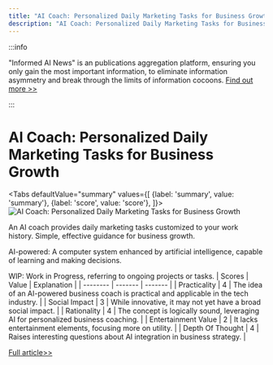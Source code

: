 ```yaml
---
title: "AI Coach: Personalized Daily Marketing Tasks for Business Growth"
description: "AI Coach: Personalized Daily Marketing Tasks for Business Growth"
---
```



:::info

"Informed AI News" is an publications aggregation platform, ensuring you only gain the most important information, to eliminate information asymmetry and break through the limits of information cocoons.  [Find out more >>](/docs/guides)

:::

# AI Coach: Personalized Daily Marketing Tasks for Business Growth


<Tabs
	defaultValue="summary"
	values={[
	{label: 'summary', value: 'summary'},
	{label: 'score', value: 'score'},
]}>
<TabItem value="summary">
<img
  src="https://image.informedainews.com/2024/06/08/To-8Ks-1717825169-0.jpg"
  alt="AI Coach: Personalized Daily Marketing Tasks for Business Growth"
/>



An AI coach provides daily marketing tasks customized to your work history. Simple, effective guidance for business growth.

AI-powered: A computer system enhanced by artificial intelligence, capable of learning and making decisions.

WIP: Work in Progress, referring to ongoing projects or tasks.
</TabItem>
<TabItem value="score">
	| Scores     | Value   | Explanation |
	| -------- | ------- | ------- |
	| Practicality  | 4    | The idea of an AI-powered business coach is practical and applicable in the tech industry.    |
	| Social Impact | 3     | While innovative, it may not yet have a broad social impact.    |
	| Rationality    | 4    | The concept is logically sound, leveraging AI for personalized business coaching.    |
	| Entertainment Value    | 2    | It lacks entertainment elements, focusing more on utility.    |
	| Depth Of Thought    | 4    | Raises interesting questions about AI integration in business strategy.    |
</TabItem>
</Tabs>

[Full article>>](https://x.com/marckohlbrugge/status/1799068391741042758)
